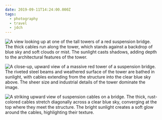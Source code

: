 ```yaml
---
date: 2019-09-11T14:24:00.000Z
tags:
  - photography
  - travel
  - jdch
---
```

![A view looking up at one of the tall towers of a red suspension bridge. The thick cables run along the tower, which stands against a backdrop of blue sky and soft clouds or mist. The sunlight casts shadows, adding depth to the architectural features of the tower.](/assets/photos/20190911-IMG_2857.jpg)

![A close-up, upward view of a massive red tower of a suspension bridge. The riveted steel beams and weathered surface of the tower are bathed in sunlight, with cables extending from the structure into the clear blue sky above. The sheer size and industrial details of the tower dominate the image.](/assets/photos/20190911-IMG_2894.jpg)

![A striking upward view of suspension cables on a bridge. The thick, rust-colored cables stretch diagonally across a clear blue sky, converging at the top where they meet the structure. The bright sunlight creates a soft glow around the cables, highlighting their texture.](/assets/photos/20190911-IMG_2852.jpg)
